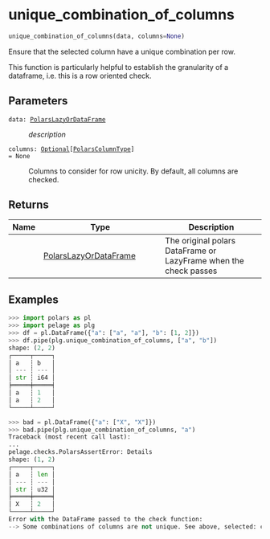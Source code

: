 # unique_combination_of_columns { #pelage.unique_combination_of_columns }

```python
unique_combination_of_columns(data, columns=None)
```

Ensure that the selected column have a unique combination per row.

This function is particularly helpful to establish the granularity of a dataframe,
i.e. this is a row oriented check.

## Parameters {.doc-section .doc-section-parameters}

<code><span class="parameter-name">data</span><span class="parameter-annotation-sep">:</span> <span class="parameter-annotation">[PolarsLazyOrDataFrame](`pelage.checks.utils.types.PolarsLazyOrDataFrame`)</span></code>

:   _description_

<code><span class="parameter-name">columns</span><span class="parameter-annotation-sep">:</span> <span class="parameter-annotation">[Optional](`typing.Optional`)\[[PolarsColumnType](`pelage.checks.utils.types.PolarsColumnType`)\]</span> <span class="parameter-default-sep">=</span> <span class="parameter-default">None</span></code>

:   Columns to consider for row unicity. By default, all columns are checked.

## Returns {.doc-section .doc-section-returns}

| Name   | Type                                                                       | Description                                                      |
|--------|----------------------------------------------------------------------------|------------------------------------------------------------------|
|        | [PolarsLazyOrDataFrame](`pelage.checks.utils.types.PolarsLazyOrDataFrame`) | The original polars DataFrame or LazyFrame when the check passes |

## Examples {.doc-section .doc-section-examples}

```python
>>> import polars as pl
>>> import pelage as plg
>>> df = pl.DataFrame({"a": ["a", "a"], "b": [1, 2]})
>>> df.pipe(plg.unique_combination_of_columns, ["a", "b"])
shape: (2, 2)
┌─────┬─────┐
│ a   ┆ b   │
│ --- ┆ --- │
│ str ┆ i64 │
╞═════╪═════╡
│ a   ┆ 1   │
│ a   ┆ 2   │
└─────┴─────┘
```

```python
>>> bad = pl.DataFrame({"a": ["X", "X"]})
>>> bad.pipe(plg.unique_combination_of_columns, "a")
Traceback (most recent call last):
...
pelage.checks.PolarsAssertError: Details
shape: (1, 2)
┌─────┬─────┐
│ a   ┆ len │
│ --- ┆ --- │
│ str ┆ u32 │
╞═════╪═════╡
│ X   ┆ 2   │
└─────┴─────┘
Error with the DataFrame passed to the check function:
--> Some combinations of columns are not unique. See above, selected: col("a")
```
